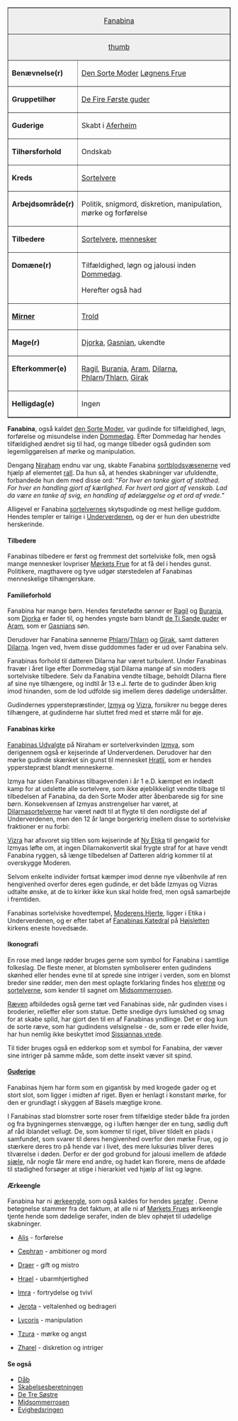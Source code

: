 {{title:Fanabina}}
{{author:Laura Holmegaard}}
{{timestamp:2015-05-08T10:12:41Z}}
{{copyright:Fanabina}}
<table border=1 cellpadding=2 cellspacing=0 align=right style="margin-left:1em"><tr valign=top><td style="background:#efefef;" colspan=2 align=center>[[Fanabina]]
</td></tr><tr valign=top><td style="background:#efefef;" colspan=2 align=center>[[Fil:Fanabina.jpg|thumb]]</td></tr><tr valign=top><td>'''Benævnelse(r)'''
</td><td>[[Den Sorte Moder]]
[[Løgnens Frue]]
</td></tr>
<tr valign=top><td>'''Gruppetilhør'''
</td><td>[[De Fire Første guder]]
</td></tr><tr valign=top><td>'''Guderige'''
</td><td>Skabt i [[Aferheim]]</td></tr><tr valign=top><td>'''Tilhørsforhold'''
</td><td>Ondskab</td></tr><tr valign=top><td>'''Kreds'''
</td><td>[[Sortelver|Sortelvere]]
</td></tr><tr valign=top><td>'''Arbejdsområde(r)'''
</td><td>Politik, snigmord, diskretion,
manipulation, mørke og forførelse
</td></tr><tr valign=top><td>'''Tilbedere'''
</td><td>[[Sortelver|Sortelvere]], [[menneske|mennesker]]</td></tr><tr valign=top><td>'''Domæne(r)'''
</td><td>Tilfældighed, løgn og
jalousi inden [[Dommedag]].

Herefter også had
</td></tr><tr valign=top><td>'''[[Mirner]]'''
</td><td>[[Trold]]
</td></tr><tr valign=top><td>'''Mage(r)'''
</td><td>[[Djorka]], [[Gasnian]], ukendte</td></tr><tr valign=top><td>'''Efterkommer(e)'''
</td><td>[[Ragil]], [[Burania]], [[Aram]],
[[Dilarna]], [[Phlarn]]/[[Thlarn]], [[Girak]]
</td></tr><tr valign=top><td>'''Helligdag(e)'''
</td><td>Ingen</td></tr></table>
'''Fanabina''', også kaldet [[den Sorte Moder]], var gudinde for tilfældighed, løgn, forførelse og misundelse inden [[Dommedag]]. Efter Dommedag har hendes tilfældighed ændret sig til had, og mange tilbeder også gudinden som legemliggørelsen af mørke og manipulation.

Dengang [[Niraham]] endnu var ung, skabte Fanabina [[sortblodsvæsener|sortblodsvæsenerne]] ved hjælp af elementet [[rall]]. Da hun så, at hendes skabninger var ufuldendte, forbandede hun dem med disse ord: "''For hver en tanke gjort af stolthed. For hver en handling gjort af kærlighed. For hvert ord gjort af venskab. Lad da være en tanke af svig, en handling af ødelæggelse og et ord af vrede.''"

Alligevel er Fanabina [[sortelver|sortelvernes]] skytsgudinde og mest hellige guddom. Hendes templer er talrige i [[Underverdenen]], og der er hun den ubestridte herskerinde.

====Tilbedere====
Fanabinas tilbedere er først og fremmest det sortelviske folk, men også mange mennesker lovpriser [[Mørkets Frue]] for at få del i hendes gunst. Politikere, magthavere og tyve udgør størstedelen af Fanabinas menneskelige tilhængerskare.

====Familieforhold====
Fanabina har mange børn. Hendes førstefødte sønner er [[Ragil]] og [[Burania]], som [[Djorka]] er fader til, og hendes yngste barn blandt [[guderne|de Ti Sande guder]] er [[Aram]], som er [[Gasnian|Gasnians]] søn.

Derudover har Fanabina sønnerne [[Phlarn]]/[[Thlarn]] og [[Girak]], samt datteren [[Dilarna]]. Ingen ved, hvem disse guddommes fader er ud over Fanabina selv.

Fanabinas forhold til datteren Dilarna har været turbulent. Under Fanabinas fravær i året lige efter Dommedag stjal Dilarna mange af sin moders sortelviske tilbedere. Selv da Fanabina vendte tilbage, beholdt Dilarna flere af sine nye tilhængere, og indtil år 13 e.J. førte de to gudinder åben krig imod hinanden, som de lod udfolde sig imellem deres dødelige undersåtter.

Gudindernes ypperstepræstinder, [[Izmya]] og [[Vizra]], forsikrer nu begge deres tilhængere, at gudinderne har sluttet fred med et større mål for øje.

====Fanabinas kirke====
[[Fanabinas Udvalgte]] på Niraham er sortelverkvinden [[Izmya]], som derigennem også er kejserinde af Underverdenen. Derudover har den mørke gudinde skænket sin gunst til mennesket [[Hratlí]], som er hendes ypperstepræst blandt menneskerne.

Izmya har siden Fanabinas tilbagevenden i år 1 e.D. kæmpet en indædt kamp for at udslette alle sortelvere, som ikke øjeblikkeligt vendte tilbage til tilbedelsen af Fanabina, da den Sorte Moder atter åbenbarede sig for sine børn. Konsekvensen af Izmyas anstrengelser har været, at [[Dilarnasortelver|Dilarnasortelverne]] har været nødt til at flygte til den nordligste del af Underverdenen, men den 12 år lange borgerkrig imellem disse to sortelviske fraktioner er nu forbi:

[[Vizra]] har afsvoret sig titlen som kejserinde af [[Ny Etika]] til gengæld for Izmyas løfte om, at ingen Dilarnakonvertit skal frygte straf for at have vendt Fanabina ryggen, så længe tilbedelsen af Datteren aldrig kommer til at overskygge Moderen.

Selvom enkelte individer fortsat kæmper imod denne nye våbenhvile af ren hengivenhed overfor deres egen gudinde, er det både Izmyas og Vizras udtalte ønske, at de to kirker ikke kun skal holde fred, men også samarbejde i fremtiden.

Fanabinas sortelviske hovedtempel, [[Moderens Hjerte]], ligger i Etika i Underverdenen, og er efter tabet af [[Fanabinas Katedral]] på [[Højsletten]] kirkens eneste hovedsæde.

====Ikonografi====
En rose med lange rødder bruges gerne som symbol for Fanabina i samtlige folkeslag. De fleste mener, at blomsten symboliserer enten gudindens skønhed eller hendes evne til at sprede sine intriger i verden, som en blomst breder sine rødder, men den mest oplagte forklaring findes hos [[elver|elverne]] og [[sortelver|sortelverne]], som kender til sagnet om [[Midsommerrosen]].

[[Ræven]] afbildedes også gerne tæt ved Fanabinas side, når gudinden vises i broderier, relieffer eller som statue. Dette snedige dyrs lumskhed og smag for at skabe splid, har gjort den til en af Fanabinas yndlinge. Det er dog kun de sorte ræve, som har gudindens velsignelse - de, som er røde eller hvide, har hun nemlig ikke beskyttet imod [[Ræven og ulven|Sissiannas vrede]].

Til tider bruges også en edderkop som et symbol for Fanabina, der væver sine intriger på samme måde, som dette insekt væver sit spind.

====[[Guderige]]====
Fanabinas hjem har form som en gigantisk by med krogede gader og et stort slot, som ligger i midten af riget. Byen er henlagt i konstant mørke, for den er grundlagt i skyggen af Básels mægtige krone.

I Fanabinas stad blomstrer sorte roser frem tilfældige steder både fra jorden og fra bygningernes stenvægge, og i luften hænger der en tung, sødlig duft af råd iblandet vellugt. De, som kommer til riget, bliver tildelt en plads i samfundet, som svarer til deres hengivenhed overfor den mørke Frue, og jo stærkere deres tro på hende var i livet, des mere luksuriøs bliver deres tilværelse i døden. Derfor er der god grobund for jalousi imellem de afdøde [[sjæl|sjæle]], når nogle får mere end andre, og hadet kan florere, mens de afdøde til stadighed forsøger at stige i hierarkiet ved hjælp af list og løgne.

====Ærkeengle====
Fanabina har ni [[ærkeengel|ærkeengle]], som også kaldes for hendes [[seraf|serafer]] . Denne betegnelse stammer fra det faktum, at alle ni af [[Mørkets Frue|Mørkets Frues]] ærkeengle tjente hende som dødelige serafer, inden de blev ophøjet til udødelige skabninger.

*[[Alis]] - forførelse

*[[Cephran]] - ambitioner og mord

*[[Draer]] - gift og mistro

*[[Hrael]] - ubarmhjertighed

*[[Imra]] - fortrydelse og tvivl

*[[Jerota]] - veltalenhed og bedrageri

*[[Lycoris]] - manipulation

*[[Tzura]] - mørke og angst

*[[Zharel]] - diskretion og intriger

====Se også====
*[[Dåb]]
*[[Skabelsesberetningen]]
*[[De Tre Søstre]]
*[[Midsommerrosen]]
*[[Evighedsringen]]